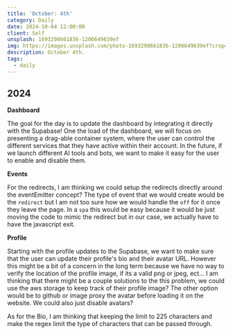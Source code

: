```yaml
---
title: 'October: 4th'
category: Daily
date: 2024-10-04 12:00:00
client: Self
unsplash: 1693298661836-1206649639ef
img: https://images.unsplash.com/photo-1693298661836-1206649639ef?crop=entropy&cs=srgb&fm=jpg&ixid=MnwzNjM5Nzd8MHwxfHJhbmRvbXx8fHx8fHx8fDE2ODE3NDg2ODY&ixlib=rb-4.0.3&q=85
description: October 4th. 
tags:
  - daily
---
```



## 2024

**Dashboard**

The goal for the day is to update the dashboard by integrating it directly with the Supabase!
One the load of the dashboard, we will focus on presenting a drag-able container system, where the user can control the different services that they have active within their account.
In the future, if we launch different AI tools and bots, we want to make it easy for the user to enable and disable them.

**Events**

For the redirects, I am thinking we could setup the redirects directly around the eventEmitter concept?
The type of event that we would create would be the `redirect` but I am not too sure how we would handle the `off` for it once they leave the page.
In a `spa` this would be easy because it would be just moving the code to mimic the redirect but in our case, we actually have to have the javascript exit.

**Profile**

Starting with the profile updates to the Supabase, we want to make sure that the user can update their profile's bio and their avatar URL.
However this might be a bit of a concern in the long term because we have no way to verify the location of the profile image, if its a valid png or jpeg, ect...
I am thinking that there might be a couple solutions to the this problem, we could use the aws storage to keep track of their profile image?
The other option would be to github or image proxy the avatar before loading it on the website.
We could also just disable avatars?

As for the Bio, I am thinking that keeping the limit to 225 characters and make the regex limit the type of characters that can be passed through.